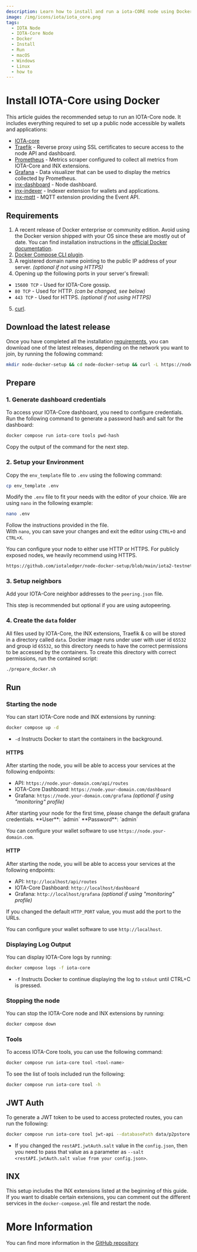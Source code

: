 ```yaml
---
description: Learn how to install and run a iota-CORE node using Docker.
image: /img/icons/iota/iota_core.png
tags:
  - IOTA Node
  - IOTA-Core Node
  - Docker
  - Install
  - Run
  - macOS
  - Windows
  - Linux
  - how to
---
```


# Install IOTA-Core using Docker

This article guides the recommended setup to run an IOTA-Core node.
It includes everything required to set up a public node accessible by wallets and applications:

- [IOTA-core](https://github.com/iotaledger/iota-core)
- [Traefik](https://traefik.io) - Reverse proxy using SSL certificates to secure access to the node API and dashboard.
- [Prometheus](https://prometheus.io) - Metrics scraper configured to collect all metrics from IOTA-Core and INX extensions.
- [Grafana](https://grafana.com) - Data visualizer that can be used to display the metrics collected by Prometheus.
- [inx-dashboard](https://github.com/iotaledger/inx-dashboard) - Node dashboard.
- [inx-indexer](https://github.com/iotaledger/inx-indexer) - Indexer extension for wallets and applications.
- [inx-mqtt](https://github.com/iotaledger/inx-mqtt) - MQTT extension providing the Event API.

## Requirements

1. A recent release of Docker enterprise or community edition. Avoid using the Docker version shipped with your OS since these are mostly out of date. You can find installation instructions in the [official Docker documentation](https://docs.docker.com/engine/install/).
2. [Docker Compose CLI plugin](https://docs.docker.com/compose/install/linux/).
3. A registered domain name pointing to the public IP address of your server. _(optional if not using HTTPS)_
4. Opening up the following ports in your server's firewall:

- `15600 TCP` - Used for IOTA-Core gossip.
- `80 TCP` - Used for HTTP. _(can be changed, see below)_
- `443 TCP` - Used for HTTPS. _(optional if not using HTTPS)_

5. [curl](https://curl.se/).

## Download the latest release

Once you have completed all the installation [requirements](#requirements), you can download one of the latest releases, depending on the network you want to join, by running the following command:

```sh
mkdir node-docker-setup && cd node-docker-setup && curl -L https://node-docker-setup.iota.org/iota2-testnet | tar -zx
```

## Prepare

### 1. Generate dashboard credentials

To access your IOTA-Core dashboard, you need to configure credentials.
Run the following command to generate a password hash and salt for the dashboard:

```sh
docker compose run iota-core tools pwd-hash
```

Copy the output of the command for the next step.

### 2. Setup your Environment

Copy the `env_template` file to `.env` using the following command:

```sh
cp env_template .env
```

Modify the `.env` file to fit your needs with the editor of your choice.
We are using `nano` in the following example:

```sh
nano .env
```

Follow the instructions provided in the file.  
With `nano`, you can save your changes and exit the editor using `CTRL+O` and `CTRL+X`.

<Note>

You can configure your node to either use HTTP or HTTPS. For publicly exposed nodes, we heavily recommend using HTTPS.

</Note>

```sh reference
https://github.com/iotaledger/node-docker-setup/blob/main/iota2-testnet/env_template
```

### 3. Setup neighbors

Add your IOTA-Core neighbor addresses to the `peering.json` file.

<Note>

This step is recommended but optional if you are using autopeering.

</Note>

### 4. Create the `data` folder

All files used by IOTA-Core, the INX extensions, Traefik & co will be stored in a directory called `data`.
Docker image runs under user with user id `65532` and group id `65532`, so this directory needs to have the correct permissions to be accessed by the containers.
To create this directory with correct permissions, run the contained script:

```sh
./prepare_docker.sh
```

## Run

### Starting the node

You can start IOTA-Core node and INX extensions by running:

```sh
docker compose up -d
```

- `-d` Instructs Docker to start the containers in the background.

#### HTTPS

After starting the node, you will be able to access your services at the following endpoints:

- API: `https://node.your-domain.com/api/routes`
- IOTA-Core Dashboard: `https://node.your-domain.com/dashboard`
- Grafana: `https://node.your-domain.com/grafana` _(optional if using "monitoring" profile)_

<Warning>
After starting your node for the first time, please change the default grafana credentials.
**User**: `admin`
**Password**: `admin`

</Warning>

You can configure your wallet software to use `https://node.your-domain.com`.

#### HTTP

After starting the node, you will be able to access your services at the following endpoints:

- API: `http://localhost/api/routes`
- IOTA-Core Dashboard: `http://localhost/dashboard`
- Grafana: `http://localhost/grafana` _(optional if using "monitoring" profile)_

<Note>

If you changed the default `HTTP_PORT` value, you must add the port to the URLs.

</Note>

You can configure your wallet software to use `http://localhost`.

### Displaying Log Output

You can display IOTA-Core logs by running:

```sh
docker compose logs -f iota-core
```

- `-f`
  Instructs Docker to continue displaying the log to `stdout` until CTRL+C is pressed.

### Stopping the node

You can stop the IOTA-Core node and INX extensions by running:

```sh
docker compose down
```

### Tools

To access IOTA-Core tools, you can use the following command:

```sh
docker compose run iota-core tool <tool-name>
```

To see the list of tools included run the following:

```sh
docker compose run iota-core tool -h
```

## JWT Auth

To generate a JWT token to be used to access protected routes, you can run the following:

```sh
docker compose run iota-core tool jwt-api --databasePath data/p2pstore
```

- If you changed the `restAPI.jwtAuth.salt` value in the `config.json`, then you need to pass that value as a parameter as `--salt <restAPI.jwtAuth.salt value from your config.json>`.

## INX

This setup includes the INX extensions listed at the beginning of this guide.
If you want to disable certain extensions, you can comment out the different services in the `docker-compose.yml` file and restart the node.

# More Information

You can find more information in the [GitHub repository](https://github.com/iotaledger/node-docker-setup)
